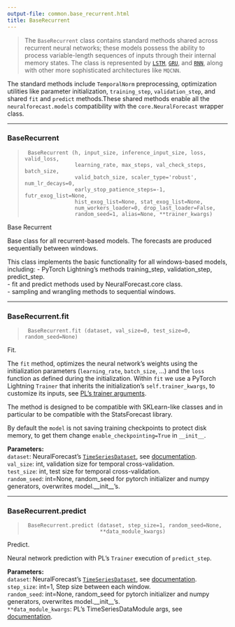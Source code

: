```yaml
---
output-file: common.base_recurrent.html
title: BaseRecurrent
---
```



> The `BaseRecurrent` class contains standard methods shared across
> recurrent neural networks; these models possess the ability to process
> variable-length sequences of inputs through their internal memory
> states. The class is represented by
> [`LSTM`](https://Nixtla.github.io/neuralforecast/models.lstm.html#lstm),
> [`GRU`](https://Nixtla.github.io/neuralforecast/models.gru.html#gru),
> and
> [`RNN`](https://Nixtla.github.io/neuralforecast/models.rnn.html#rnn),
> along with other more sophisticated architectures like `MQCNN`.

The standard methods include `TemporalNorm` preprocessing, optimization
utilities like parameter initialization, `training_step`,
`validation_step`, and shared `fit` and `predict` methods.These shared
methods enable all the `neuralforecast.models` compatibility with the
`core.NeuralForecast` wrapper class.

------------------------------------------------------------------------

### BaseRecurrent

> ``` text
>  BaseRecurrent (h, input_size, inference_input_size, loss, valid_loss,
>                 learning_rate, max_steps, val_check_steps, batch_size,
>                 valid_batch_size, scaler_type='robust', num_lr_decays=0,
>                 early_stop_patience_steps=-1, futr_exog_list=None,
>                 hist_exog_list=None, stat_exog_list=None,
>                 num_workers_loader=0, drop_last_loader=False,
>                 random_seed=1, alias=None, **trainer_kwargs)
> ```

Base Recurrent

Base class for all recurrent-based models. The forecasts are produced
sequentially between windows.

This class implements the basic functionality for all windows-based
models, including: - PyTorch Lightning’s methods training_step,
validation_step, predict_step. <br/> - fit and predict methods used by
NeuralForecast.core class. <br/> - sampling and wrangling methods to
sequential windows. <br/>

------------------------------------------------------------------------

### BaseRecurrent.fit

> ``` text
>  BaseRecurrent.fit (dataset, val_size=0, test_size=0, random_seed=None)
> ```

Fit.

The `fit` method, optimizes the neural network’s weights using the
initialization parameters (`learning_rate`, `batch_size`, …) and the
`loss` function as defined during the initialization. Within `fit` we
use a PyTorch Lightning `Trainer` that inherits the initialization’s
`self.trainer_kwargs`, to customize its inputs, see [PL’s trainer
arguments](https://pytorch-lightning.readthedocs.io/en/stable/api/pytorch_lightning.trainer.trainer.trainer.html?highlight=trainer).

The method is designed to be compatible with SKLearn-like classes and in
particular to be compatible with the StatsForecast library.

By default the `model` is not saving training checkpoints to protect
disk memory, to get them change `enable_checkpointing=True` in
`__init__`.

**Parameters:**<br/> `dataset`: NeuralForecast’s
[`TimeSeriesDataset`](https://Nixtla.github.io/neuralforecast/tsdataset.html#timeseriesdataset),
see
[documentation](https://nixtla.github.io/neuralforecast/tsdataset.html).<br/>
`val_size`: int, validation size for temporal cross-validation.<br/>
`test_size`: int, test size for temporal cross-validation.<br/>
`random_seed`: int=None, random_seed for pytorch initializer and numpy
generators, overwrites model.\_\_init\_\_’s.<br/>

------------------------------------------------------------------------

### BaseRecurrent.predict

> ``` text
>  BaseRecurrent.predict (dataset, step_size=1, random_seed=None,
>                         **data_module_kwargs)
> ```

Predict.

Neural network prediction with PL’s `Trainer` execution of
`predict_step`.

**Parameters:**<br/> `dataset`: NeuralForecast’s
[`TimeSeriesDataset`](https://Nixtla.github.io/neuralforecast/tsdataset.html#timeseriesdataset),
see
[documentation](https://nixtla.github.io/neuralforecast/tsdataset.html).<br/>
`step_size`: int=1, Step size between each window.<br/> `random_seed`:
int=None, random_seed for pytorch initializer and numpy generators,
overwrites model.\_\_init\_\_’s.<br/> `**data_module_kwargs`: PL’s
TimeSeriesDataModule args, see
[documentation](https://pytorch-lightning.readthedocs.io/en/1.6.1/extensions/datamodules.html#using-a-datamodule).

